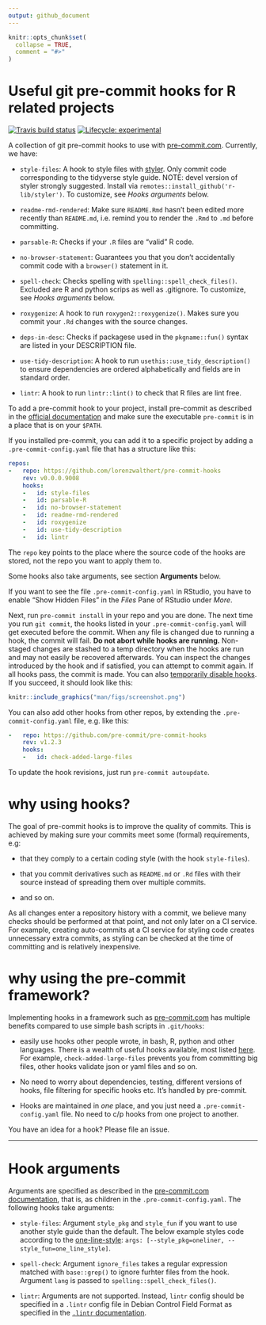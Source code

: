 ```yaml
---
output: github_document
---
```


<!-- README.md is generated from README.Rmd. Please edit that file -->

```r
knitr::opts_chunk$set(
  collapse = TRUE,
  comment = "#>"
)
```

# Useful git pre-commit hooks for R related projects

<!-- badges: start --> [![Travis build
status](https://travis-ci.org/lorenzwalthert/pre-commit-hooks.svg?branch=master)](https://travis-ci.org/lorenzwalthert/pre-commit-hooks)
[![Lifecycle:
experimental](https://img.shields.io/badge/lifecycle-experimental-orange.svg)](https://www.tidyverse.org/lifecycle/#experimental)
<!-- badges: end -->

A collection of git pre-commit hooks to use with
[pre-commit.com](https://pre-commit.com). Currently, we have:

* `style-files`: A hook to style files with [styler](https://styler.r-lib.org).
  Only commit code corresponding to the tidyverse style guide. NOTE: devel
  version of styler strongly suggested. Install via
  `remotes::install_github('r-lib/styler')`. To customize, see *Hooks arguments* 
  below.

* `readme-rmd-rendered`: Make sure `README.Rmd` hasn't been edited more recently
  than `README.md`, i.e. remind you to render the `.Rmd` to `.md` before
  committing.

* `parsable-R`: Checks if your `.R` files are "valid" R code.

* `no-browser-statement`: Guarantees you that you don't accidentally commit code
  with a `browser()` statement in it.
  
* `spell-check`: Checks spelling with `spelling::spell_check_files()`. Excluded
  are R and python scrips as well as .gitignore. To customize, 
  see *Hooks arguments* below.

* `roxygenize`: A hook to run `roxygen2::roxygenize()`. Makes sure you commit
  your `.Rd` changes with the source changes.

* `deps-in-desc`: Checks if packagese used in the `pkgname::fun()` syntax are 
  listed in your DESCRIPTION file.

* `use-tidy-description`: A hook to run `usethis::use_tidy_description()` to
  ensure dependencies are ordered alphabetically and fields are in standard
  order.
  
* `lintr`: A hook to run `lintr::lint()` to check that R files are lint free.

To add a pre-commit hook to your project, install pre-commit as described in the
[official documentation](https://pre-commit.com/#intro) and make sure the
executable `pre-commit` is in a place that is on your `$PATH`.

If you installed pre-commit, you can add it to a specific project by adding a
`.pre-commit-config.yaml` file that has a structure like this:

``` yaml
repos:
-   repo: https://github.com/lorenzwalthert/pre-commit-hooks
    rev: v0.0.0.9008
    hooks: 
    -   id: style-files
    -   id: parsable-R
    -   id: no-browser-statement
    -   id: readme-rmd-rendered
    -   id: roxygenize
    -   id: use-tidy-description
    -   id: lintr
```
The `repo` key points to the place where the source code of the hooks are stored, 
not the repo you want to apply them to.

Some hooks also take arguments, see section **Arguments** below.

If you want to see the file `.pre-commit-config.yaml` in RStudio, you have to
enable "Show Hidden Files" in the *Files* Pane of RStudio under *More*.

Next, run `pre-commit install` in your repo and you are done. The next time you
run `git commit`, the hooks listed in your `.pre-commit-config.yaml` will get
executed before the commit. When any file is changed due to running a hook, the
commit will fail. **Do not abort while hooks are running.** Non-staged changes
are stashed to a temp directory when the hooks are run and may not easily be
recovered afterwards. You can inspect the changes introduced by the hook and if
satisfied, you can attempt to commit again. If all hooks pass, the commit is
made. You can also [temporarily disable
hooks](https://pre-commit.com/#temporarily-disabling-hooks). If you succeed, it
should look like this:

```r
knitr::include_graphics("man/figs/screenshot.png")
```

You can also add other hooks from other repos, by extending the
`.pre-commit-config.yaml` file, e.g. like this:

```yaml
-   repo: https://github.com/pre-commit/pre-commit-hooks
    rev: v1.2.3
    hooks: 
    -   id: check-added-large-files
````

To update the hook revisions, just run `pre-commit autoupdate`.

# why using hooks?

The goal of pre-commit hooks is to improve the quality of commits. This is
achieved by making sure your commits meet some (formal) requirements, e.g:

- that they comply to a certain coding style (with the hook `style-files`).

- that you commit derivatives such as `README.md` or `.Rd` files with their
  source instead of spreading them over multiple commits.

- and so on.

As all changes enter a repository history with a commit, we believe many checks
should be performed at that point, and not only later on a CI service. For
example, creating auto-commits at a CI service for styling code creates
unnecessary extra commits, as styling can be checked at the time of committing
and is relatively inexpensive.

# why using the pre-commit framework?

Implementing hooks in a framework such as
[pre-commit.com](https://pre-commit.com) has multiple benefits compared to use
simple bash scripts in `.git/hooks`:

* easily use hooks other people wrote, in bash, R, python and other languages.
  There is a wealth of useful hooks available, most listed
  [here](https://pre-commit.com/hooks.html). For example,
  `check-added-large-files` prevents you from committing big files, other hooks
  validate json or yaml files and so on.

* No need to worry about dependencies, testing, different versions of hooks,
  file filtering for specific hooks etc. It's handled by pre-commit.

* Hooks are maintained in *one* place, and you just need a
  `.pre-commit-config.yaml` file. No need to c/p hooks from one project to
  another.

You have an idea for a hook? Please file an issue.

*** 

# Hook arguments

Arguments are specified as described in the
[pre-commit.com documentation](https://pre-commit.com/#passing-arguments-to-hooks), 
that is, as children in the `.pre-commit-config.yaml`. The following hooks 
take arguments:

* `style-files`: Argument `style_pkg` and `style_fun` if you want to use another 
  style guide than the default. The below example styles code according to the 
  [one-line-style](https://github.com/lorenzwalthert/oneliner):
  `args: [--style_pkg=oneliner, --style_fun=one_line_style]`.

* `spell-check`: Argument `ignore_files` takes a regular expression matched with 
  `base::grep()` to ignore furhter files from the hook. Argument `lang` is passed
  to `spelling::spell_check_files()`.
  
* `lintr`: Arguments are not supported. Instead, `lintr` config should be specified
  in a `.lintr` config file in Debian Control Field Format as specified in the 
  [`.lintr` documentation](https://github.com/jimhester/lintr#project-configuration).
